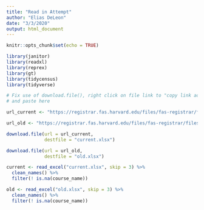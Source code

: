 ```yaml
---
title: "Read in Attempt"
author: "Elias DeLeon"
date: "3/3/2020"
output: html_document
---
```


```r
knitr::opts_chunk$set(echo = TRUE)

library(janitor)
library(readxl)
library(reprex)
library(gt)
library(tidycensus)
library(tidyverse)
```

```r

# Fix use of download.file(), right click on file link to "copy link address"
# and paste here

url_current <- "https://registrar.fas.harvard.edu/files/fas-registrar/files/class_enrollment_summary_by_term_2.25.20_0.xlsx"

url_old <- "https://registrar.fas.harvard.edu/files/fas-registrar/files/class_enrollment_summary_by_term_3.22.19_0.xlsx"

download.file(url = url_current,
              destfile = "current.xlsx")

download.file(url = url_old,
              destfile = "old.xlsx")

current <- read_excel("current.xlsx", skip = 3) %>% 
  clean_names() %>% 
  filter(! is.na(course_name))

old <- read_excel("old.xlsx", skip = 3) %>% 
  clean_names() %>% 
  filter(! is.na(course_name))
```


